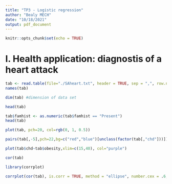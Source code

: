 ```yaml
---
title: "TP3 - Logistic regression"
author: "Bealy MECH"
date: "10/18/2021"
output: pdf_document
---
```


```r
knitr::opts_chunk$set(echo = TRUE)
```

# I. Health application: diagnostis of a heart attack
```r
tab <- read.table(file="./SAheart.txt", header = TRUE, sep = ",", row.names = 1)
names(tab)
```

```r
dim(tab) #dimension of data set
```

```r
head(tab)
```

```r
tab$famhist <- as.numeric(tab$famhist == "Present")
head(tab)
```

```r
plot(tab, pch=20, col=rgb(0, 1, 0.5))
```

```r
pairs(tab[,-5],pch=22,bg=c("red","blue")[unclass(factor(tab[,"chd"]))])
```

```r
plot(tab$chd~tab$obesity,xlim=c(15,40), col="purple")
```

```r
cor(tab)
```

```r
library(corrplot)
```

```r
corrplot(cor(tab), is.corr = TRUE, method = "ellipse", number.cex = .6, addCoef.col = "black")
```


